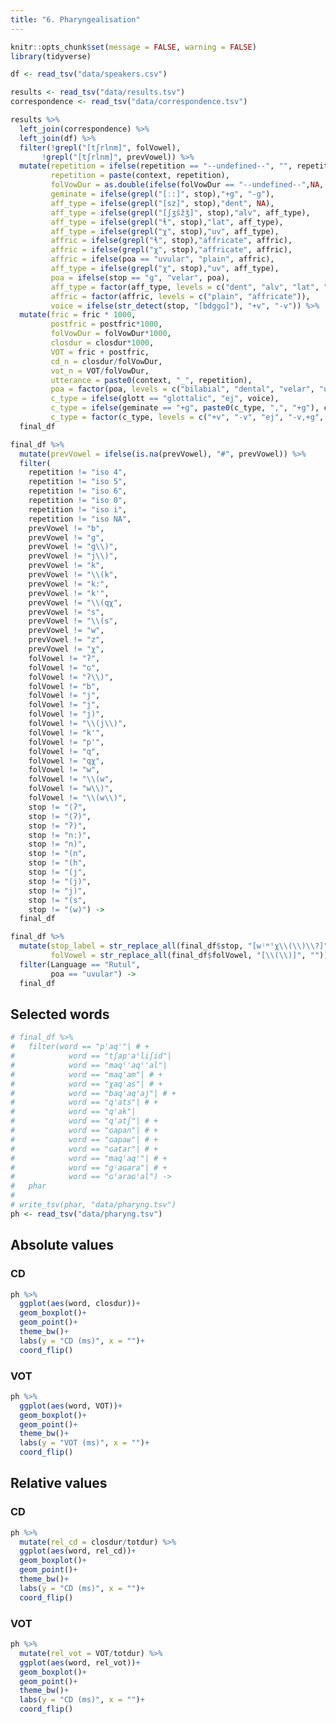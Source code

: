 ```yaml
---
title: "6. Pharyngealisation"
---
```


```r
knitr::opts_chunk$set(message = FALSE, warning = FALSE)
library(tidyverse)

df <- read_tsv("data/speakers.csv")

results <- read_tsv("data/results.tsv")
correspondence <- read_tsv("data/correspondence.tsv")

results %>% 
  left_join(correspondence) %>% 
  left_join(df) %>% 
  filter(!grepl("[tʃrlnm]", folVowel),
       !grepl("[tʃrlnm]", prevVowel)) %>% 
  mutate(repetition = ifelse(repetition == "--undefined--", "", repetition),
         repetition = paste(context, repetition),
         folVowDur = as.double(ifelse(folVowDur == "--undefined--",NA, folVowDur)),
         geminate = ifelse(grepl("[ː:]", stop),"+g", "-g"),
         aff_type = ifelse(grepl("[sz]", stop),"dent", NA),
         aff_type = ifelse(grepl("[ʃʒšžǯ]", stop),"alv", aff_type),
         aff_type = ifelse(grepl("ɬ", stop),"lat", aff_type),
         aff_type = ifelse(grepl("χ", stop),"uv", aff_type),
         affric = ifelse(grepl("ɬ", stop),"affricate", affric),
         affric = ifelse(grepl("χ", stop),"affricate", affric),
         affric = ifelse(poa == "uvular", "plain", affric),
         aff_type = ifelse(grepl("χ", stop),"uv", aff_type),
         poa = ifelse(stop == "ɡ", "velar", poa),
         aff_type = factor(aff_type, levels = c("dent", "alv", "lat", "uv")),
         affric = factor(affric, levels = c("plain", "affricate")),
         voice = ifelse(str_detect(stop, "[bdgɡɢ]"), "+v", "-v")) %>%  
  mutate(fric = fric * 1000,
         postfric = postfric*1000,
         folVowDur = folVowDur*1000,
         closdur = closdur*1000,
         VOT = fric + postfric,
         cd_n = closdur/folVowDur,
         vot_n = VOT/folVowDur,
         utterance = paste0(context, "_", repetition),
         poa = factor(poa, levels = c("bilabial", "dental", "velar", "uvular")),
         c_type = ifelse(glott == "glottalic", "ej", voice),
         c_type = ifelse(geminate == "+g", paste0(c_type, ",", "+g"), c_type),
         c_type = factor(c_type, levels = c("+v", "-v", "ej", "-v,+g", "ej,+g"))) ->
  final_df

final_df %>%
  mutate(prevVowel = ifelse(is.na(prevVowel), "#", prevVowel)) %>% 
  filter(
    repetition != "iso 4",
    repetition != "iso 5",
    repetition != "iso 6",
    repetition != "iso 0",
    repetition != "iso i",
    repetition != "iso NA",
    prevVowel != "b",
    prevVowel != "g",
    prevVowel != "g\\)",
    prevVowel != "j\\)",
    prevVowel != "k",
    prevVowel != "\\(k",
    prevVowel != "k:",
    prevVowel != "k'",
    prevVowel != "\\(qχ",
    prevVowel != "s",
    prevVowel != "\\(s",
    prevVowel != "w",
    prevVowel != "z",
    prevVowel != "χ",
    folVowel != "ʔ",
    folVowel != "ɢ",
    folVowel != "ʔ\\)",
    folVowel != "b",
    folVowel != "j",
    folVowel != "j",
    folVowel != "j)",
    folVowel != "\\(j\\)",
    folVowel != "k'",
    folVowel != "p'",
    folVowel != "q",
    folVowel != "qχ",
    folVowel != "w",
    folVowel != "\\(w",
    folVowel != "w\\)",
    folVowel != "\\(w\\)",
    stop != "(ʔ",
    stop != "(ʔ)",
    stop != "ʔ)",
    stop != "n:)",
    stop != "n)",
    stop != "(n",    
    stop != "(h",
    stop != "(j",
    stop != "(j)",
    stop != "j)",
    stop != "(s",
    stop != "(w)") ->
  final_df

final_df %>% 
  mutate(stop_label = str_replace_all(final_df$stop, "[wʲʷˤχ\\(\\)\\?]", ""),
         folVowel = str_replace_all(final_df$folVowel, "[\\(\\)]", "")) %>% 
  filter(Language == "Rutul",
         poa == "uvular") ->
  final_df
```

## Selected words
```r
# final_df %>% 
#   filter(word == "p'aq'"| # +
#            word == "tʃap'aˤliʃid"|
#            word == "maqˤ'aqˤ'al"|
#            word == "maq'am"| # +
#            word == "χaq'as"| # +
#            word == "baq'aq'aj"| # +
#            word == "q'ats"| # +
#            word == "q'ak"| 
#            word == "q'atʃ"| # +
#            word == "ɢapan"| # +
#            word == "ɢapaʁ"| # +
#            word == "ɢatar"| # +
#            word == "maqˤaqˤ"| # +
#            word == "gʲaɢara"| # +
#            word == "ɢˤaraɢˤal") ->
#   phar
# 
# write_tsv(phar, "data/pharyng.tsv")
ph <- read_tsv("data/pharyng.tsv")
```

## Absolute values
### CD
```r
ph %>% 
  ggplot(aes(word, closdur))+
  geom_boxplot()+
  geom_point()+  
  theme_bw()+
  labs(y = "CD (ms)", x = "")+
  coord_flip()
```

### VOT
```r
ph %>% 
  ggplot(aes(word, VOT))+
  geom_boxplot()+
  geom_point()+  
  theme_bw()+
  labs(y = "VOT (ms)", x = "")+
  coord_flip()
```
## Relative values
### CD
```r
ph %>% 
  mutate(rel_cd = closdur/totdur) %>% 
  ggplot(aes(word, rel_cd))+
  geom_boxplot()+
  geom_point()+  
  theme_bw()+
  labs(y = "CD (ms)", x = "")+
  coord_flip()
```

### VOT
```r
ph %>% 
  mutate(rel_vot = VOT/totdur) %>% 
  ggplot(aes(word, rel_vot))+
  geom_boxplot()+
  geom_point()+  
  theme_bw()+
  labs(y = "CD (ms)", x = "")+
  coord_flip()
```

